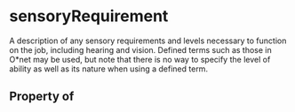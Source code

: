 # sensoryRequirement

A description of any sensory requirements and levels necessary to function on the job, including hearing and vision. Defined terms such as those in O*net may be used, but note that there is no way to specify the level of ability as well as its nature when using a defined term.

## Property of



